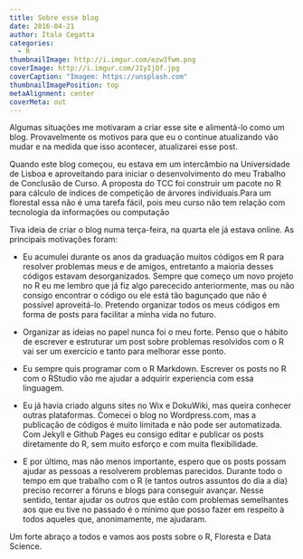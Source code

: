 ```yaml
---
title: Sobre esse blog
date: 2016-04-21
author: Ítalo Cegatta
categories:
  - R
thumbnailImage: http://i.imgur.com/ezw3fwm.png
coverImage: http://i.imgur.com/J1yIjQf.jpg
coverCaption: "Imagem: https://unsplash.com"
thumbnailImagePosition: top
metaAlignment: center
coverMeta: out
---
```


Algumas situações me motivaram a criar esse site e alimentá-lo como um blog. Provavelmente os motivos para que eu o continue atualizando vão mudar e na medida que isso acontecer, atualizarei esse post.

Quando este blog começou, eu estava em um intercâmbio na Universidade de Lisboa e aproveitando para iniciar o desenvolvimento do meu Trabalho de Conclusão de Curso. A proposta do TCC foi construir um pacote no R para cálculo de índices de competição de árvores individuais.Para um florestal essa não é uma tarefa fácil, pois meu curso não tem relação com tecnologia da informações ou computação

Tiva ideia de criar o blog numa terça-feira, na quarta ele já estava online. As principais motivações foram:

* Eu acumulei durante os anos da graduação muitos códigos em R para resolver problemas meus e de amigos, entretanto a maioria desses códigos estavam desorganizados. Sempre que começo um novo projeto no R eu me lembro que já fiz algo parececido anteriormente, mas ou não consigo encontrar o código ou ele está tão bagunçado que não é possível aproveitá-lo. Pretendo organizar todos os meus códigos em forma de posts para facilitar a minha vida no futuro.

* Organizar as ideias no papel nunca foi o meu forte. Penso que o hábito de escrever e estruturar um post sobre problemas resolvidos com o R vai ser um exercício e tanto para melhorar esse ponto.

* Eu sempre quis programar com o R Markdown. Escrever os posts no R com o RStudio vão me ajudar a adquirir experiencia com essa linguagem.

* Eu já havia criado alguns sites no Wix e DokuWiki, mas queira conhecer outras plataformas. Comecei o blog no Wordpress.com, mas a publicação de códigos é muito limitada e não pode ser automatizada. Com Jekyll e Github Pages eu consigo editar e publicar os posts diretamente do R, sem muito esforço e com muita flexibilidade. 
* E por último, mas não menos importante, espero que os posts possam ajudar as pessoas a resolverem problemas parecidos. Durante todo o tempo em que trabalho com o R (e tantos outros assuntos do dia a dia) preciso recorrer a fóruns e blogs para conseguir avançar. Nesse sentido, tentar ajudar os outros que estão com problemas semelhantes aos que eu tive no passado é o mínimo que posso fazer em respeito à todos aqueles que, anonimamente, me ajudaram.

Um forte abraço a todos e vamos aos posts sobre o R, Floresta e Data Science.

